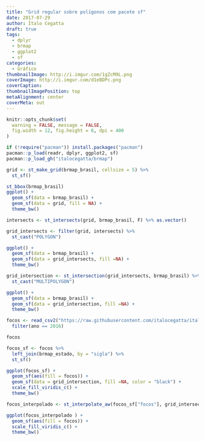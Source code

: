 ```yaml
---
title: "Grid regular sobre polígonos com pacote sf"
date: 2017-07-29
author: Ítalo Cegatta
draft: true
tags:
  - dplyr
  - brmap
  - ggplot2
  - sf
categories:
  - Gráfico
thumbnailImage: http://i.imgur.com/1gZcM9L.png
coverImage: http://i.imgur.com/d1eBDPc.png
coverCaption:
thumbnailImagePosition: top
metaAlignment: center
coverMeta: out
---
```


```r
knitr::opts_chunk$set(
  warning = FALSE, message = FALSE,
  fig.width = 12, fig.height = 6, dpi = 400
)
```

```r
if (!require("pacman")) install.packages("pacman")
pacman::p_load(readr, dplyr, ggplot2, sf)
pacman::p_load_gh("italocegatta/brmap")
```


```r
grid <- st_make_grid(brmap_brasil, cellsize = 5) %>% 
  st_sf()

st_bbox(brmap_brasil)
ggplot() + 
  geom_sf(data = brmap_brasil) +
  geom_sf(data = grid, fill = NA) +
  theme_bw()
```

```r
intersects <- st_intersects(grid, brmap_brasil, F) %>% as.vector()

grid_intersects <- filter(grid, intersects) %>% 
  st_cast("POLYGON") 

ggplot() + 
  geom_sf(data = brmap_brasil) +
  geom_sf(data = grid_intersects, fill =NA) +
  theme_bw()
```

```r
grid_intersection <- st_intersection(grid_intersects, brmap_brasil) %>% 
  st_cast("MULTIPOLYGON")

ggplot() + 
  geom_sf(data = brmap_brasil) +
  geom_sf(data = grid_intersection, fill =NA) +
  theme_bw()
```

```r
focos <- read_csv2("https://raw.githubusercontent.com/italocegatta/italocegatta.github.io_source/master/content/dados/base_incendios.csv") %>% 
  filter(ano == 2016)

focos
```
```r
focos_sf <- focos %>% 
  left_join(brmap_estado, by = "sigla") %>% 
  st_sf()

ggplot(focos_sf) +
  geom_sf(aes(fill = focos)) +
  geom_sf(data = grid_intersection, fill =NA, color = "black") +
  scale_fill_viridis_c() +
  theme_bw()
```

```r
focos_interpolado <- st_interpolate_aw(focos_sf["focos"], grid_intersection, extensive = FALSE)

ggplot(focos_interpolado ) +
  geom_sf(aes(fill = focos)) +
  scale_fill_viridis_c() +
  theme_bw()
```

